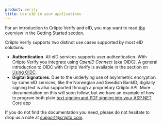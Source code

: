 ```yaml
---
product: verify
title: Use eID in your applications
---
```



For an introduction to Criipto Verify and eID, you may want to read [the overview](/verify/getting-started/overview) in the Getting Started section.

Criipto Verify supports two distinct use cases supported by most eID solutions:

- **Authentication**. All eID services supports user authentication. With Criipto Verify you integrate using *OpenID Connect* (aka OIDC). A general introduction to OIDC with Criipto Verify is available in the section on [Using OIDC](/verify/getting-started/oidc-intro).
- **Digital Signatures**. Due to the underlying use of asymmetric encryption by some eID services, like the Norwegian and Swedish BankID, digitally signing text is also supported through a proprietary Criipto API. More documentation on this will soon follow, but we have an example of how to program both plain [text signing and PDF signing into your ASP.NET Core app](/verify/signatures/dotnet-core-v3)

If you do not find the documentation you need, please do not hesitate to drop us a note at [support@criipto.com](mailto:support@criipto.com).